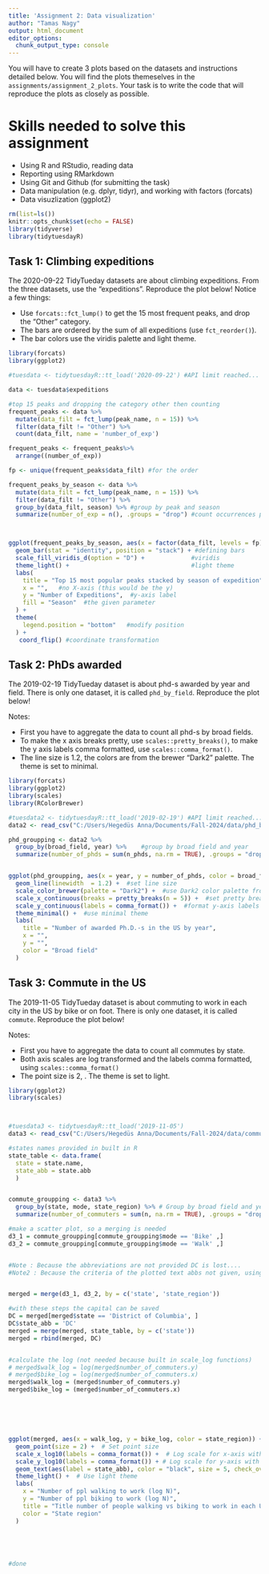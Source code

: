 ```yaml
---
title: 'Assignment 2: Data visualization'
author: "Tamas Nagy"
output: html_document
editor_options: 
  chunk_output_type: console
---
```


You will have to create 3 plots based on the datasets and instructions detailed below. You will find the plots themeselves in the `assignments/assignment_2_plots`. Your task is to write the code that will reproduce the plots as closely as possible.

# Skills needed to solve this assignment

-   Using R and RStudio, reading data
-   Reporting using RMarkdown
-   Using Git and Github (for submitting the task)
-   Data manipulation (e.g. dplyr, tidyr), and working with factors (forcats)
-   Data visuzlization (ggplot2)

```r
rm(list=ls())
knitr::opts_chunk$set(echo = FALSE)
library(tidyverse)
library(tidytuesdayR)
```

## Task 1: Climbing expeditions

The 2020-09-22 TidyTueday datasets are about climbing expeditions. From the three datasets, use the "expeditions". Reproduce the plot below! Notice a few things:

-   Use `forcats::fct_lump()` to get the 15 most frequent peaks, and drop the "Other" category.
-   The bars are ordered by the sum of all expeditions (use `fct_reorder()`).
-   The bar colors use the viridis palette and light theme.

```r
library(forcats)
library(ggplot2)

#tuesdata <- tidytuesdayR::tt_load('2020-09-22') #API limit reached...

data <- tuesdata$expeditions

#top 15 peaks and dropping the category other then counting
frequent_peaks <- data %>%
  mutate(data_filt = fct_lump(peak_name, n = 15)) %>%
  filter(data_filt != "Other") %>%
  count(data_filt, name = 'number_of_exp')

frequent_peaks <- frequent_peaks%>%
  arrange((number_of_exp))

fp <- unique(frequent_peaks$data_filt) #for the order

frequent_peaks_by_season <- data %>%
  mutate(data_filt = fct_lump(peak_name, n = 15)) %>%
  filter(data_filt != "Other") %>%
  group_by(data_filt, season) %>% #group by peak and season
  summarize(number_of_exp = n(), .groups = "drop") #count occurrences per group



ggplot(frequent_peaks_by_season, aes(x = factor(data_filt, levels = fp), y = number_of_exp, fill = season)) +
  geom_bar(stat = "identity", position = "stack") + #defining bars
  scale_fill_viridis_d(option = "D") +             #viridis
  theme_light() +                                  #light theme
  labs(
    title = "Top 15 most popular peaks stacked by season of expedition",  #title
    x = "",   #no X-axis (this would be the y)
    y = "Number of Expeditions",  #y-axis label
    fill = "Season"  #the given parameter
  ) +
  theme(
    legend.position = "bottom"   #modify position
  ) +
   coord_flip() #coordinate transformation


```

## Task 2: PhDs awarded

The 2019-02-19 TidyTueday dataset is about phd-s awarded by year and field. There is only one dataset, it is called `phd_by_field`. Reproduce the plot below!

Notes:

-   First you have to aggregate the data to count all phd-s by broad fields.
-   To make the x axis breaks pretty, use `scales::pretty_breaks()`, to make the y axis labels comma formatted, use `scales::comma_format()`.
-   The line size is 1.2, the colors are from the brewer "Dark2" palette. The theme is set to minimal.

```r
library(forcats)
library(ggplot2)
library(scales) 
library(RColorBrewer) 

#tuesdata2 <- tidytuesdayR::tt_load('2019-02-19') #API limit reached...
data2 <- read_csv("C:/Users/Hegedüs Anna/Documents/Fall-2024/data/phd_by_field.csv")

phd_groupping <- data2 %>%
  group_by(broad_field, year) %>%    #group by broad field and year
  summarize(number_of_phds = sum(n_phds, na.rm = TRUE), .groups = "drop") #count 


ggplot(phd_groupping, aes(x = year, y = number_of_phds, color = broad_field, group = broad_field)) +
  geom_line(linewidth  = 1.2) +  #set line size
  scale_color_brewer(palette = "Dark2") +  #use Dark2 color palette from RColorBrewer
  scale_x_continuous(breaks = pretty_breaks(n = 5)) +  #set pretty breaks for x-axis
  scale_y_continuous(labels = comma_format()) +  #format y-axis labels with commas
  theme_minimal() +  #use minimal theme
  labs(
    title = "Number of awarded Ph.D.-s in the US by year",
    x = "",
    y = "",
    color = "Broad field"
  )

```

## Task 3: Commute in the US

The 2019-11-05 TidyTueday dataset is about commuting to work in each city in the US by bike or on foot. There is only one dataset, it is called `commute`. Reproduce the plot below!

Notes:

-   First you have to aggregate the data to count all commutes by state.
-   Both axis scales are log transformed and the labels comma formatted, using `scales::comma_format()`
-   The point size is 2, . The theme is set to light.

```r
library(ggplot2)
library(scales)



#tuesdata3 <- tidytuesdayR::tt_load('2019-11-05') 
data3 <- read_csv("C:/Users/Hegedüs Anna/Documents/Fall-2024/data/commute.csv")  # note : state name abbreviations not provided

#states names provided in built in R
state_table <- data.frame(
  state = state.name,
  state_abb = state.abb
  )


commute_groupping <- data3 %>%
  group_by(state, mode, state_region) %>% # Group by broad field and year
  summarize(number_of_commuters = sum(n, na.rm = TRUE), .groups = "drop") # Count 

#make a scatter plot, so a merging is needed
d3_1 = commute_groupping[commute_groupping$mode == 'Bike' ,] 
d3_2 = commute_groupping[commute_groupping$mode == 'Walk' ,]


#Note : Because the abbreviations are not provided DC is lost....
#Note2 : Because the criteria of the plotted text abbs not given, using the built on check overlap argument, but the results are not same. What is the criteria??


merged = merge(d3_1, d3_2, by = c('state', 'state_region'))

#with these steps the capital can be saved
DC = merged[merged$state == 'District of Columbia', ]
DC$state_abb = 'DC'
merged = merge(merged, state_table, by = c('state'))
merged = rbind(merged, DC)


#calculate the log (not needed because built in scale_log functions)
# merged$walk_log = log(merged$number_of_commuters.y)
# merged$bike_log = log(merged$number_of_commuters.x)
merged$walk_log = (merged$number_of_commuters.y)
merged$bike_log = (merged$number_of_commuters.x)






ggplot(merged, aes(x = walk_log, y = bike_log, color = state_region)) +
  geom_point(size = 2) +  # Set point size
  scale_x_log10(labels = comma_format()) +  # Log scale for x-axis with comma format
  scale_y_log10(labels = comma_format()) + # Log scale for y-axis with comma format
  geom_text(aes(label = state_abb), color = "black", size = 5, check_overlap = TRUE) +
  theme_light() +  # Use light theme
  labs(
    x = "Number of ppl walking to work (log N)", 
    y = "Number of ppl biking to work (log N)", 
    title = "Title number of people walking vs biking to work in each USA state",  #note, the Title part could be a typo here
    color = "State region"
  )





#done



```
